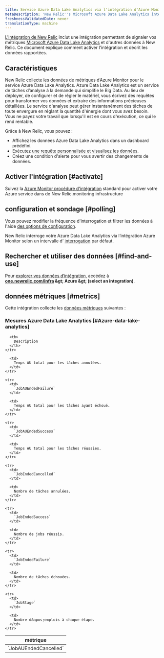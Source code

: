 ```yaml
---
title: Service Azure Data Lake Analytics via l'intégration d'Azure Monitor
metaDescription: 'New Relic''s Microsoft Azure Data Lake Analytics integration: what data it reports and how to enable it.'
freshnessValidatedDate: never
translationType: machine
---
```


[L&apos;intégration de New Relic](/docs/infrastructure/introduction-infra-monitoring) inclut une intégration permettant de signaler vos métriques [Microsoft Azure Data Lake Analytics](https://azure.microsoft.com/en-us/products/data-lake-analytics) et d&apos;autres données à New Relic. Ce document explique comment activer l&apos;intégration et décrit les données rapportées.

## Caractéristiques

New Relic collecte les données de métriques d’Azure Monitor pour le service Azure Data Lake Analytics. Azure Data Lake Analytics est un service de tâches d’analyse à la demande qui simplifie le Big Data. Au lieu de déployer, de configurer et de régler le matériel, vous écrivez des requêtes pour transformer vos données et extraire des informations précieuses détaillées. Le service d&apos;analyse peut gérer instantanément des tâches de toute envergure en réglant la quantité d&apos;énergie dont vous avez besoin. Vous ne payez votre travail que lorsqu&apos;il est en cours d&apos;exécution, ce qui le rend rentable.

Grâce à New Relic, vous pouvez :

* Affichez les données Azure Data Lake Analytics dans un dashboard prédéfini.
* Exécutez [une requête personnalisée et visualisez les données](/docs/infrastructure/integrations-getting-started/getting-started/use-integration-data-new-relic-insights).
* Créez une condition d&apos;alerte pour vous avertir des changements de données.

## Activer l&apos;intégration [#activate]

Suivez la [Azure Monitor procédure d&apos;intégration](/docs/infrastructure/microsoft-azure-integrations/azure-integrations-list/azure-monitor) standard pour activer votre Azure service dans de New Relic.monitoring infrastructure

## configuration et sondage [#polling]

Vous pouvez modifier la fréquence d&apos;interrogation et filtrer les données à l&apos;aide [des options de configuration](/docs/infrastructure/microsoft-azure-integrations/azure-integrations-list/azure-monitor/#settings).

New Relic interroge votre Azure Data Lake Analytics via l’intégration Azure Monitor selon un intervalle d’ [interrogation](/docs/infrastructure/microsoft-azure-integrations/azure-integrations-list/azure-monitor/#settings) par défaut.

## Rechercher et utiliser des données [#find-and-use]

Pour [explorer vos données d’intégration](/docs/infrastructure/integrations/find-use-infrastructure-integration-data), accédez à <DNT>**[one.newrelic.com/infra](https://one.newrelic.com/infra) &amp;gt; Azure &amp;gt; (select an integration)**</DNT>.

## données métriques [#metrics]

Cette intégration collecte les [données métriques](/docs/infrastructure/integrations-getting-started/getting-started/understand-integration-data-data-types#metric) suivantes :

### Mesures Azure Data Lake Analytics [#Azure-data-lake-analytics]

<table>
  <thead>
    <tr>
      <th style={{ width: "300px" }}>
        métrique
      </th>

      <th>
        Description
      </th>
    </tr>
  </thead>

  <tbody>
    <tr>
      <td>
        `JobAUEndedCancelled`
      </td>

      <td>
        Temps AU total pour les tâches annulées.
      </td>
    </tr>

    <tr>
      <td>
        `JobAUEndedFailure`
      </td>

      <td>
        Temps AU total pour les tâches ayant échoué.
      </td>
    </tr>

    <tr>
      <td>
        `JobAUEndedSuccess`
      </td>

      <td>
        Temps AU total pour les tâches réussies.
      </td>
    </tr>

    <tr>
      <td>
        `JobEndedCancelled`
      </td>

      <td>
        Nombre de tâches annulées.
      </td>
    </tr>

    <tr>
      <td>
        `JobEndedSuccess`
      </td>

      <td>
        Nombre de jobs réussis.
      </td>
    </tr>

    <tr>
      <td>
        `JobEndedFailure`
      </td>

      <td>
        Nombre de tâches échouées.
      </td>
    </tr>

    <tr>
      <td>
        `JobStage`
      </td>

      <td>
        Nombre d&apos;emplois à chaque étape.
      </td>
    </tr>
  </tbody>
</table>